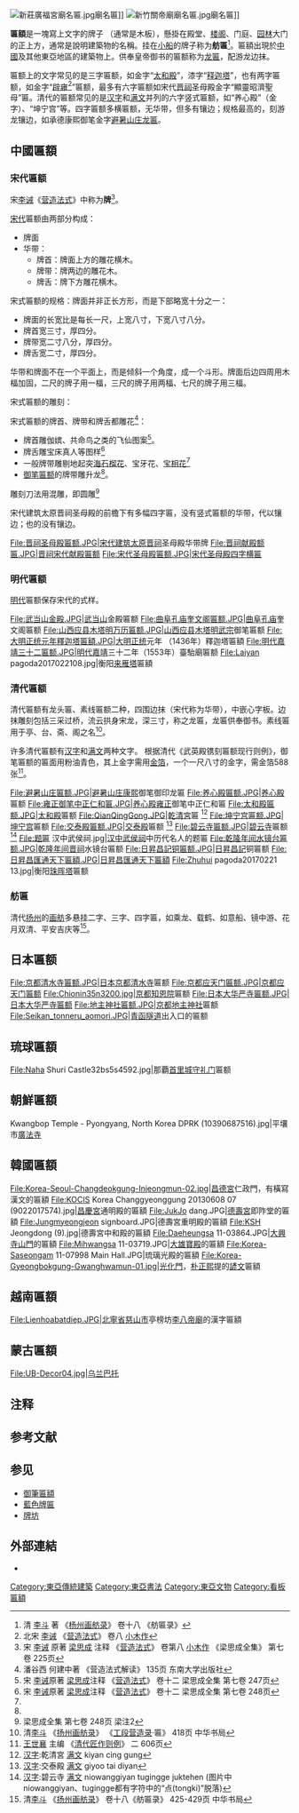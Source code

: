 [[File:新莊廣福宮廟名匾.jpg|thumb]]廟名匾]]
[[File:新竹關帝廟廟名匾.jpg|thumb]]廟名匾]]

'''匾額'''是一塊寫上文字的牌子 （通常是木板），懸掛在殿堂、[[楼阁|楼阁]]、门庭、[[园林|园林]]大门的正上方，通常是說明建築物的名稱。挂在[[小船|小船]]的牌子称为'''舫匾'''<ref>清 [[李斗|李斗]] 著 《[[杨州画舫录|杨州画舫录]]》 卷十八 《舫匾录》</ref>。匾額出現於[[中國|中國]]及其他東亞地區的建築物上。供奉皇帝御书的匾额称为[[龙匾|龙匾]]，配游龙边抹。

匾额上的文字常见的是三字匾额，如金字“[[太和殿|太和殿]]”，漆字“[[佛宮寺釋迦塔|释迦塔]]”，也有两字匾额，如金字“[[辟雍|辟雍]]<ref>北宋 [[李诫_(北宋)|李诫]] 《[[营造法式|营造法式]]》 卷八 [[小木作|小木作]]</ref>”匾额，最多有六字匾额如宋代[[晋祠|晋祠]]圣母殿金字“顯靈昭濟聖母”匾。清代的匾额常见的是[[汉字|汉字]]和[[满文|满文]]并列的六字竖式匾额，如“养心殿”（金字）{{NoteTag|汉字：養心殿；[[满文|满文]]{{ManchuSibeUnicode|ᠶᠠᠩ<br>ᠰᡳᠨ<br>ᡩᡳᠶᠠᠨ}} yang sin diyan}}、“坤宁宫”{{NoteTag|汉字:坤寧宮；[[满文|满文]]：{{ManchuSibeUnicode|ᡴᡠᠨ<br>ᠨᡳᠩ<br>ᡤᡠᠩ}} kun ning gung}}等。四字匾额多横匾额，无华带，但多有镶边；规格最高的，刻游龙镶边，如承德康熙御笔金字[[避暑山庄|避暑山庄]][[龙匾|龙匾]]。

== 中國匾額 ==
=== 宋代匾额 ===
宋[[李诫_(北宋)|李诫]]《[[营造法式|营造法式]]》中称为'''牌'''<ref>宋 [[李诫_(北宋)|李诫]]  原著  [[梁思成|梁思成]]  注释 《[[营造法式|营造法式]]》 卷第八 [[小木作|小木作]]  《梁思成全集》 第七卷 225页</ref>。
;[[宋代|宋代]]匾额由两部分构成：
*牌面
*华带：
**牌首：牌面上方的雕花横木。
**牌带：牌两边的雕花木。
**牌舌：牌下方雕花横木。

;宋式匾额的规格：牌面并非正长方形，而是下部略宽十分之一：
*牌面的长宽比是每长一尺，上宽八寸，下宽八寸八分。
*牌首宽三寸，厚四分。
*牌带宽二寸八分，厚四分。
*牌舌宽二寸，厚四分。

华带和牌面不在一个平面上，而是倾斜一个角度，成一个斗形。牌面后边四周用木楅加固，二尺的牌子用一楅，三尺的牌子用两楅、七尺的牌子用三楅。

;宋式匾额的雕刻：
宋式匾额的牌首、牌带和牌舌都雕花<ref>潘谷西 何建中著  《营造法式解读》 135页  东南大学出版社 </ref>：
*牌首雕伽嫔、共命鸟之类的飞仙图案<ref>宋 [[李诫_(北宋)|李诫]]原著 [[梁思成|梁思成]]注释  《[[营造法式|营造法式]]》  卷十二  梁思成全集 第七卷  247页</ref>。
*牌舌雕宝床真人等图样<ref name="#1">宋 [[李诫_(北宋)|李诫]]原著 [[梁思成|梁思成]]注释  《[[营造法式|营造法式]]》  卷十二  梁思成全集 第七卷  248页</ref>
*一般牌带雕剔地起突[[海石榴|海石榴花]]、宝牙花、[[宝相花纹|宝相花]]<ref name="#1"/>
*[[御笔匾额|御笔匾额]]的牌带雕升龙<ref name="#1"/>。
雕刻刀法用混雕，即圆雕<ref>梁思成全集 第七卷 248页  梁注2</ref>

宋代建筑太原晋祠圣母殿的前檐下有多幅四字匾，没有竖式匾额的华带，代以镶边；也的没有镶边。
<gallery>
File:晋祠圣母殿匾额.JPG|宋代建筑太原[[晋祠|晋祠]]圣母殿华带牌
File:晋祠献殿额匾.JPG|晋祠宋代献殿匾额
File:宋代圣母殿匾额.JPG|宋代圣母殿四字横匾

</gallery>

=== 明代匾额 ===
[[明代|明代]]匾额保存宋代的式样。
<gallery>
File:武当山金殿.JPG|[[武当山|武当山]]金殿匾额
File:曲阜孔庙奎文阁匾额.JPG|[[曲阜孔庙|曲阜孔庙]]奎文阁匾额
File:山西应县木塔明万历匾额.JPG|山西[[佛宮寺釋迦塔|应县木塔]][[明武宗|明武宗]]御笔匾额
File:大明正统元年釋迦塔匾額.JPG|大明[[正统_(年号)|正统]]元年 （1436年）釋迦塔匾額
File:明代嘉靖三十二匾额.JPG|明代[[嘉靖|嘉靖]]三十二年（1553年）臺駘廟匾额
File:Laiyan pagoda2017022108.jpg|衡阳[[来雁塔_(衡阳市)|来雁塔]]匾額
</gallery>

=== 清代匾额 ===
清代匾额有龙头匾、素线匾额二种，四围边抹（宋代称为华带），中嵌心字板。边抹雕刻包括三采过桥，流云拱身宋龙，深三寸，称之龙匾，龙匾供奉御书。素线匾用于亭、台、斋、阁之名<ref>清[[李斗|李斗]] 《[[扬州画舫录|扬州画舫录]]》 《[[工段营造录|工段营造录]]·匾》 418页  中华书局  </ref>。

许多清代匾额有[[汉字|汉字]]和[[满文|满文]]两种文字。
根据清代《武英殿镌刻匾额现行则例》，御笔匾额的匾面用粉油青色，其上金字需用[[金箔|金箔]]，一个一尺八寸的金字，需金箔588张<ref>[[王世襄|王世襄]] 主编 《[[清代匠作则例|清代匠作则例]]》 二  606页</ref>。
<gallery>
File:避暑山庄匾额.JPG|[[避暑山庄|避暑山庄]][[康熙|康熙]]御笔御印龙匾
File:养心殿匾额.JPG|[[养心殿|养心殿]]匾额
File:雍正御笔中正仁和匾.JPG|养心殿[[雍正|雍正]]御笔中正仁和匾
File:太和殿匾额.JPG|[[太和殿|太和殿]]匾额 
File:QianQingGong.JPG|[[乾清宮|乾清宮]]匾 <ref>[[汉字|汉字]]:乾清宮 [[满文|满文]]{{ManchuSibeUnicode|ᡴᡳᠶᠠᠨ<br>ᠴᡳᠩ<br>ᡤᡠᠩ}} kiyan cing gung</ref>
File:坤宁宫匾额.JPG|[[坤宁宫|坤宁宫]]匾额
File:交泰殿匾额.JPG|[[交泰殿|交泰殿]]匾额 <ref>[[汉字|汉字]]:交泰殿 [[满文|满文]]{{ManchuSibeUnicode|ᡤᡳᠶᠣᠣ<br>ᡨᠠᡳ<br>ᡩᡳᠶᠠᠨ}} giyoo tai diyan</ref>
File:碧云寺匾额.JPG|[[碧云寺_(北京市)|碧云寺]]匾额 <ref>[[汉字|汉字]]:碧云寺 [[满文|满文]]{{ManchuSibeUnicode|ᠨᡳᠣᠸᠠᠩᡤᡳᠶᠠᠨ<br>ᡨᡠᡤᡳᠩᡤᡝ<br>ᠵᡠᡴ᠋ᡨᡝᡥᡝᠨ}} niowanggiyan tugingge juktehen (图片中niowanggiyan、tugingge都有字符中的“点(tongki)”脱落)</ref>
File:题匾 汉中武侯祠.jpg|[[汉中|汉中]][[武侯祠|武侯祠]]中历代名人的题匾
File:乾隆年间水镜台匾额.JPG|乾隆年间[[晋祠|晋祠]]水镜台匾额
File:日昇昌記铜匾额.JPG|[[日昇昌|日昇昌記]]铜匾额
File:日昇昌匯通天下匾額.JPG|日昇昌匯通天下匾額
File:Zhuhui pagoda20170221 13.jpg|衡阳[[珠晖塔|珠晖塔]]匾额
</gallery>

=== 舫匾 ===
清代[[扬州|扬州]]的[[画舫|画舫]]多悬挂二字、三字、四字匾，如乘龙、载鹤、如意船、镜中游、花月双清、平安吉庆等<ref>清[[李斗|李斗]] 《[[扬州画舫录|扬州画舫录]]》 卷十八《舫匾录》 425-429页  中华书局  </ref>。

== 日本匾额 ==
<gallery>
File:京都清水寺匾额.JPG|日本[[京都|京都]][[清水寺|清水寺]]匾额
File:京都应天门匾额.JPG|京都应天门[[匾额|匾额]]
File:Chionin35n3200.jpg|京都[[知恩院|知恩院]]匾额
File:日本大华严寺匾额.JPG|日本大华严寺匾额
File:地主神社匾额.JPG|京都[[地主神社|地主神社]]匾额
File:Seikan_tonneru_aomori.JPG|[[青函隧道|青函隧道]]出入口的匾额
</gallery>

== 琉球匾額 ==
<gallery>
File:Naha Shuri Castle32bs5s4592.jpg|那覇[[首里城|首里城]][[守礼门|守礼门]]匾额
</gallery>

== 朝鮮匾額 ==
<gallery>
Kwangbop Temple - Pyongyang, North Korea DPRK (10390687516).jpg|平壤市[[廣法寺|廣法寺]]
</gallery>

== 韓國匾額 ==
<gallery>
File:Korea-Seoul-Changdeokgung-Injeongmun-02.jpg|[[昌德宮|昌德宮]]仁政門，有橫寫漢文的匾額
File:KOCIS Korea Changgyeonggung 20130608 07 (9022017574).jpg|[[昌慶宮|昌慶宮]]通明殿的匾額
File:JukJo dang.JPG|[[德壽宮|德壽宮]]即阼堂的匾額
File:Jungmyeongjeon signboard.JPG|德壽宮重明殿的匾額
File:KSH Jeongdong (9).jpg|德壽宮中和殿的匾額
File:Daeheungsa 11-03864.JPG|{{link-ko|頭輪山|두륜산}}[[大興寺_(海南郡)|大興寺]][[山門|山門]]的匾額
File:Mihwangsa 11-03719.JPG|{{link-ko|美黃寺|미황사}}[[大雄寶殿|大雄寶殿]]的匾額
File:Korea-Saseongam 11-07998 Main Hall.JPG|{{link-en|四聖庵|Saseongam}}琉璃光殿的匾額
File:Korea-Gyeongbokgung-Gwanghwamun-01.jpg|[[光化門|光化門]]，[[朴正熙|朴正熙]]提的[[諺文|諺文]]匾額
</gallery>

== 越南匾額 ==
<gallery>
File:Lienhoabatdiep.JPG|[[北寧省|北寧省]][[慈山市|慈山市]]亭榜坊[[李八帝廟|李八帝廟]]的漢字匾額
</gallery>

== 蒙古匾額 ==
<gallery>
File:UB-Decor04.jpg|[[乌兰巴托|乌兰巴托]]
</gallery>

== 注释 ==
{{NoteFoot}}

== 参考文献 ==
{{Reflist}}

== 参见 ==
{{Portal|汉字文化圈|中国建筑}}
* [[御筆匾額|御筆匾額]]
* [[藍色牌匾|藍色牌匾]]
* [[牌坊|牌坊]]

== 外部連結 ==
* {{Commons category-inline|Inscribed boards}}

[[Category:東亞傳統建築|Category:東亞傳統建築]]
[[Category:東亞書法|Category:東亞書法]]
[[Category:東亞文物|Category:東亞文物]]
[[Category:看板|Category:看板]]
[[Category:匾額|]]